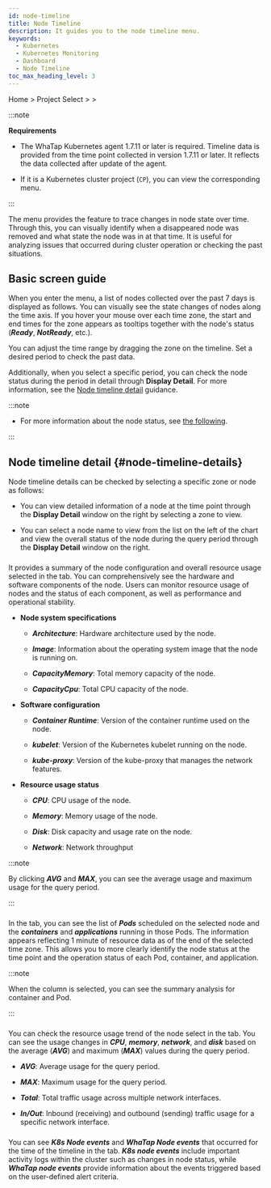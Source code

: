 ```yaml
---
id: node-timeline
title: Node Timeline
description: It guides you to the node timeline menu.
keywords:
  - Kubernetes
  - Kubernetes Monitoring
  - Dashboard
  - Node Timeline
toc_max_heading_level: 3
---
```


Home &gt; Project Select &gt; <Cmdname sid="side_node" className="uitext" /> &gt; <Cmdname sid="side_nodeTimeline" className="uitext" />

:::note 

**Requirements**

- The WhaTap Kubernetes agent 1.7.11 or later is required. Timeline data is provided from the time point collected in version 1.7.11 or later. It reflects the data collected after update of the agent.

- If it is a Kubernetes cluster project (<code class='my'>CP</code>), you can view the corresponding menu.

:::

The <Cmdname sid="side_nodeTimeline" className="uitext" /> menu provides the feature to trace changes in node state over time. Through this, you can visually identify when a disappeared node was removed and what state the node was in at that time. It is useful for analyzing issues that occurred during cluster operation or checking the past situations.

## Basic screen guide

When you enter the <Cmdname sid="side_nodeTimeline" className="uitext" /> menu, a list of nodes collected over the past 7 days is displayed as follows. You can visually see the state changes of nodes along the time axis. If you hover your mouse over each time zone, the start and end times for the zone appears as tooltips together with the node's status (***Ready***, ***NotReady***, etc.).

<ImgLang img='k8s-node-timeline.png' />

You can adjust the time range by dragging the zone on the timeline. Set a desired period to check the past data. 

<ImgLang img='k8s-node-timeline-drag.png' />

Additionally, when you select a specific period, you can check the node status during the period in detail through **Display Detail**. For more information, see the [Node timeline detail](#node-timeline-details) guidance. 

:::note 

- For more information about the node status, see [the following](https://kubernetes.io/docs/concepts/architecture/nodes/#node-status). 

:::

## Node timeline detail {#node-timeline-details}

Node timeline details can be checked by selecting a specific zone or node as follows: 

<ImgLang img='k8s-node-timeline-stage.png' />

- You can view detailed information of a node at the time point through the **Display Detail** window on the right by selecting a zone to view. 

- You can select a node name to view from the list on the left of the chart and view the overall status of the node during the query period through the **Display Detail** window on the right. 

### <Cmdname sid="TTL08441" className="uitext" type="node" />

It provides a summary of the node configuration and overall resource usage selected in the<Cmdname sid="TTL08441" className="uitext" type="node" /> tab. You can comprehensively see the hardware and software components of the node. Users can monitor resource usage of nodes and the status of each component, as well as performance and operational stability.

<ImgLang img='k8s-node-timeline-config.png' />

- **Node system specifications**

  - ***Architecture***: Hardware architecture used by the node.

  - ***Image***: Information about the operating system image that the node is running on.

  - ***CapacityMemory***: Total memory capacity of the node.

  - ***CapacityCpu***: Total CPU capacity of the node.

- **Software configuration** 

  - ***Container Runtime***: Version of the container runtime used on the node. 

  - ***kubelet***: Version of the Kubernetes kubelet running on the node. 

  - ***kube-proxy***: Version of the kube-proxy that manages the network features. 

- **Resource usage status** 

  - ***CPU***: CPU usage of the node.

  - ***Memory***: Memory usage of the node.

  - ***Disk***: Disk capacity and usage rate on the node.

  - ***Network***: Network throughput 

:::note 

By clicking ***AVG*** and ***MAX***, you can see the average usage and maximum usage for the query period.

:::

### <Cmdname sid="resource" className="uitext" />

<Cmdname sid="resource" className="uitext" /> In the tab, you can see the list of ***Pods*** scheduled on the selected node and the ***containers*** and ***applications*** running in those Pods. The information appears reflecting 1 minute of resource data as of the end of the selected time zone. This allows you to more clearly identify the node status at the time point and the operation status of each Pod, container, and application.

<ImgLang img='k8s-node-timeline-resource.png' />

:::note 

When the <Cmdname sid="overview" className="uitext" /> column is selected, you can see the summary analysis for container and Pod.

:::

### <Cmdname sid="metrics" className="uitext" />

You can check the resource usage trend of the node select in the <Cmdname sid="metrics" className="uitext" /> tab. You can see the usage changes in ***CPU***, ***memory***, ***network***, and ***disk*** based on the average (***AVG***) and maximum (***MAX***) values during the query period.

<ImgLang img='k8s-node-timeline-metrics.png' />

- ***AVG***: Average usage for the query period.

- ***MAX***: Maximum usage for the query period.

- ***Total***: Total traffic usage across multiple network interfaces.

- ***In/Out***: Inbound (receiving) and outbound (sending) traffic usage for a specific network interface.

### <Cmdname sid="event" className="uitext" />

You can see ***K8s Node events*** and ***WhaTap Node events*** that occurred for the time of the timeline in the <Cmdname sid="event" className="uitext" /> tab. ***K8s node events*** include important activity logs within the cluster such as changes in node status, while ***WhaTap node events*** provide information about the events triggered based on the user-defined alert criteria.

<ImgLang img='k8s-node-timeline-event.png' />
